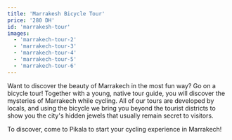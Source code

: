 ```yaml
---
title: 'Marrakesh Bicycle Tour'
price: '280 DH'
id: 'marrakesh-tour'
images:
  - 'marrakech-tour-2'
  - 'marrakech-tour-3'
  - 'marrakech-tour-4'
  - 'marrakech-tour-5'
  - 'marrakech-tour-6'
---
```


Want to discover the beauty of Marrakech in the most fun way? Go on a bicycle tour! Together with a young, native tour guide, you will discover the mysteries of Marrakech while cycling. All of our tours are developed by locals, and using the bicycle we bring you beyond the tourist districts to show you the city's hidden jewels that usually remain secret to visitors.

To discover, come to Pikala to start your cycling experience in Marrakech!
